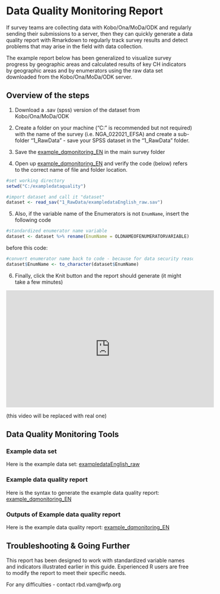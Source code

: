 # Data Quality Monitoring Report

If survey teams are collecting data with Kobo/Ona/MoDa/ODK and regularly sending their submissions to a server, then they can quickly generate a data quality report with Rmarkdown to regularly track survey results and detect problems that may arise in the field with data collection.

The example report below has been generalized to visualize survey progress by geographic areas and calculated results of key CH indicators by geographic areas and by enumerators using the raw data set downloaded from the  Kobo/Ona/MoDa/ODK server.

## Overview of the steps

1. Download a .sav (spss) version of the dataset from Kobo/Ona/MoDa/ODK 

2. Create a folder on your machine ("C:" is recommended but not required) with the name of the survey (i.e. NGA_022021_EFSA) and create a sub-folder "1_RawData" - save your SPSS dataset in the "1_RawData" folder.

3. Save the [example_dqmonitoring_EN](https://github.com/WFP-VAM/RBD_FS_CH_guide_EN/blob/master/syntax/example_dqmonitoring_EN.rmd) in the main survey folder 

4. Open up [example_dqmonitoring_EN](https://github.com/WFP-VAM/RBD_FS_CH_guide_EN/blob/master/syntax/example_dqmonitoring_EN.rmd) and verify the code (below) refers to the correct name of file and folder location.

```r
#set working directory 
setwd("C:/exampledataquality")

#import dataset and call it "dataset"
dataset <- read_sav("1_RawData/exampledataEnglish_raw.sav")
```

5. Also, if the variable name of the Enumerators is not `EnumName`, insert the following code 

```r
#standardized enumerator name variable
dataset <- dataset %>% rename(EnumName = OLDNAMEOFENUMERATORVARIABLE) 
```

before this code:

```r
#convert enumerator name back to code - because for data security reasons you dont want to publish the name of the operator
dataset$EnumName <- to_character(dataset$EnumName)
```

6. Finally, click the Knit button and the report should generate (it might take a few minutes)

<iframe width="560" height="315" src="https://www.youtube.com/embed/6A5EpqqDOdk" frameborder="0" allowfullscreen></iframe>

(this video will be replaced with real one)

## Data Quality Monitoring Tools

### Example data set

Here is the example data set:
[exampledataEnglish_raw](https://github.com/WFP-VAM/RBD_FS_CH_guide_EN/blob/master/example_datasets/exampledataEnglish_raw.sav) 

### Example data quality report

Here is the syntax to generate the example data quality report:
[example_dqmonitoring_EN](https://github.com/WFP-VAM/RBD_FS_CH_guide_EN/blob/master/syntax/example_dqmonitoring_EN.rmd) 


### Outputs of Example data quality report

Here is the example data quality report:
[example_dqmonitoring_EN](https://github.com/WFP-VAM/RBD_FS_CH_guide_EN/blob/master/outputs/example_dqmonitoring_EN.html) 

## Troubleshooting & Going Further

This report has been designed to work with standardized variable names and indicators illustrated earlier in this guide. Experienced R users are free to modify the report to meet their specific needs.  

For any difficulties - contact rbd.vam@wfp.org

